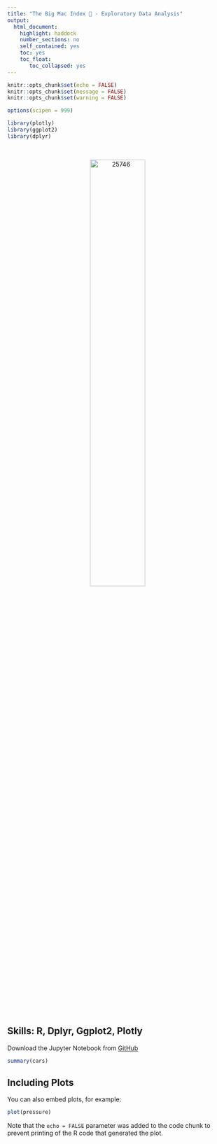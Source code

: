 ```yaml
---
title: "The Big Mac Index 🍔 - Exploratory Data Analysis"
output:
  html_document:
    highlight: haddock
    number_sections: no
    self_contained: yes
    toc: yes
    toc_float:
       toc_collapsed: yes
---
```


```r
knitr::opts_chunk$set(echo = FALSE)
knitr::opts_chunk$set(message = FALSE)
knitr::opts_chunk$set(warning = FALSE)

options(scipen = 999)

library(plotly)
library(ggplot2)
library(dplyr)
```

<br />

<center>
<img src="https://alquimiaseconomicas.files.wordpress.com/2020/02/bigmac.png?w=656" alt="25746" border="0" width="50%" height="50%">
</center>

## Skills: R, Dplyr, Ggplot2, Plotly

Download the Jupyter Notebook from [GitHub](https://github.com/Nico-Mori/pyprojects/blob/main/Big%20Mac%20Index/BigMacIndex.ipynb)

```r
summary(cars)
```

## Including Plots

You can also embed plots, for example:

```r
plot(pressure)
```

Note that the `echo = FALSE` parameter was added to the code chunk to prevent printing of the R code that generated the plot.
